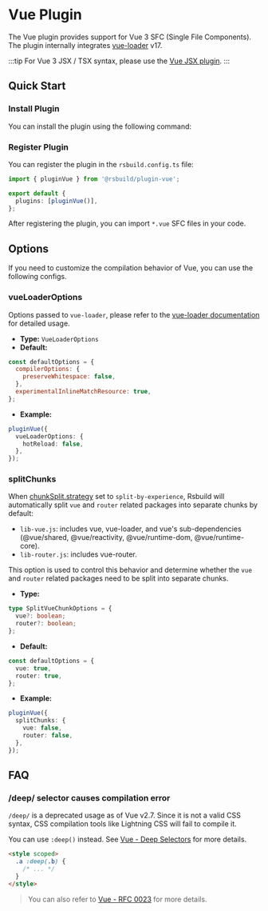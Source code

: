 # Vue Plugin


<SourceCode href="https://github.com/web-infra-dev/rsbuild/tree/main/packages/plugin-vue" />

The Vue plugin provides support for Vue 3 SFC (Single File Components). The plugin internally integrates [vue-loader](https://vue-loader.vuejs.org/) v17.

:::tip
For Vue 3 JSX / TSX syntax, please use the [Vue JSX plugin](https://github.com/rspack-contrib/rsbuild-plugin-vue-jsx).
:::

## Quick Start

### Install Plugin

You can install the plugin using the following command:


<PackageManagerTabs command="add @rsbuild/plugin-vue -D" />

### Register Plugin

You can register the plugin in the `rsbuild.config.ts` file:

```ts title="rsbuild.config.ts"
import { pluginVue } from '@rsbuild/plugin-vue';

export default {
  plugins: [pluginVue()],
};
```

After registering the plugin, you can import `*.vue` SFC files in your code.

## Options

If you need to customize the compilation behavior of Vue, you can use the following configs.

### vueLoaderOptions

Options passed to `vue-loader`, please refer to the [vue-loader documentation](https://vue-loader.vuejs.org/) for detailed usage.

- **Type:** `VueLoaderOptions`
- **Default:**

```js
const defaultOptions = {
  compilerOptions: {
    preserveWhitespace: false,
  },
  experimentalInlineMatchResource: true,
};
```

- **Example:**

```ts
pluginVue({
  vueLoaderOptions: {
    hotReload: false,
  },
});
```

### splitChunks

When [chunkSplit.strategy](/config/performance/chunk-split) set to `split-by-experience`, Rsbuild will automatically split `vue` and `router` related packages into separate chunks by default:

- `lib-vue.js`: includes vue, vue-loader, and vue's sub-dependencies (@vue/shared, @vue/reactivity, @vue/runtime-dom, @vue/runtime-core).
- `lib-router.js`: includes vue-router.

This option is used to control this behavior and determine whether the `vue` and `router` related packages need to be split into separate chunks.

- **Type:**

```ts
type SplitVueChunkOptions = {
  vue?: boolean;
  router?: boolean;
};
```

- **Default:**

```ts
const defaultOptions = {
  vue: true,
  router: true,
};
```

- **Example:**

```ts
pluginVue({
  splitChunks: {
    vue: false,
    router: false,
  },
});
```

## FAQ

### /deep/ selector causes compilation error

`/deep/` is a deprecated usage as of Vue v2.7. Since it is not a valid CSS syntax, CSS compilation tools like Lightning CSS will fail to compile it.

You can use `:deep()` instead. See [Vue - Deep Selectors](https://vuejs.org/api/sfc-css-features.html#deep-selectors) for more details.

```html
<style scoped>
  .a :deep(.b) {
    /* ... */
  }
</style>
```

> You can also refer to [Vue - RFC 0023](https://github.com/vuejs/rfcs/blob/master/active-rfcs/0023-scoped-styles-changes.md) for more details.
